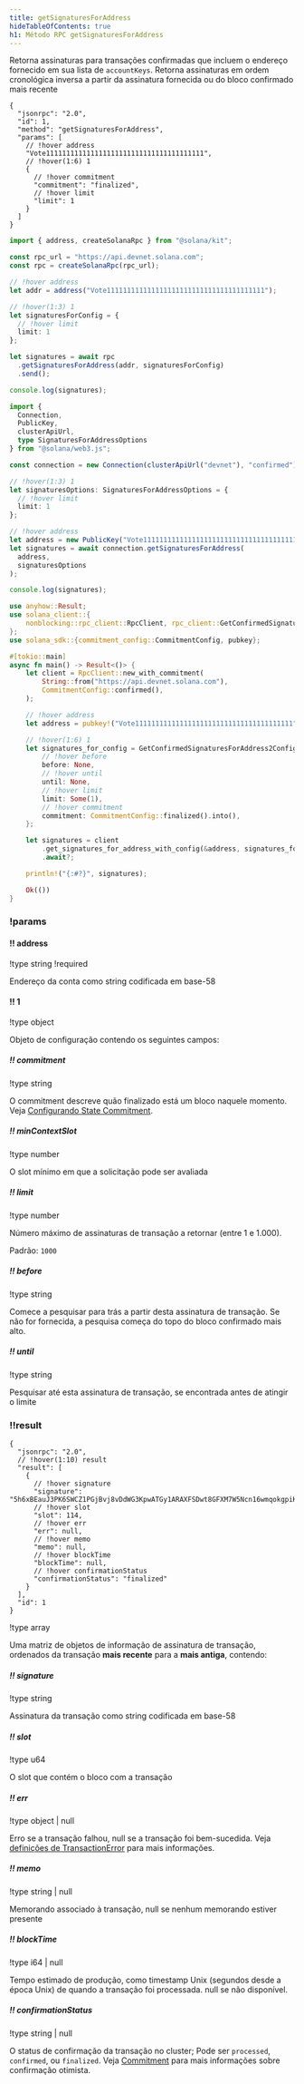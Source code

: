 ```yaml
---
title: getSignaturesForAddress
hideTableOfContents: true
h1: Método RPC getSignaturesForAddress
---
```


Retorna assinaturas para transações confirmadas que incluem o endereço fornecido
em sua lista de `accountKeys`. Retorna assinaturas em ordem cronológica inversa
a partir da assinatura fornecida ou do bloco confirmado mais recente

<APIMethod>

```jsonc !!request curl
{
  "jsonrpc": "2.0",
  "id": 1,
  "method": "getSignaturesForAddress",
  "params": [
    // !hover address
    "Vote111111111111111111111111111111111111111",
    // !hover(1:6) 1
    {
      // !hover commitment
      "commitment": "finalized",
      // !hover limit
      "limit": 1
    }
  ]
}
```

```ts !!request title="Kit"
import { address, createSolanaRpc } from "@solana/kit";

const rpc_url = "https://api.devnet.solana.com";
const rpc = createSolanaRpc(rpc_url);

// !hover address
let addr = address("Vote111111111111111111111111111111111111111");

// !hover(1:3) 1
let signaturesForConfig = {
  // !hover limit
  limit: 1
};

let signatures = await rpc
  .getSignaturesForAddress(addr, signaturesForConfig)
  .send();

console.log(signatures);
```

```ts !!request title="web3.js"
import {
  Connection,
  PublicKey,
  clusterApiUrl,
  type SignaturesForAddressOptions
} from "@solana/web3.js";

const connection = new Connection(clusterApiUrl("devnet"), "confirmed");

// !hover(1:3) 1
let signaturesOptions: SignaturesForAddressOptions = {
  // !hover limit
  limit: 1
};

// !hover address
let address = new PublicKey("Vote111111111111111111111111111111111111111");
let signatures = await connection.getSignaturesForAddress(
  address,
  signaturesOptions
);

console.log(signatures);
```

```rs !!request title="Rust"
use anyhow::Result;
use solana_client::{
    nonblocking::rpc_client::RpcClient, rpc_client::GetConfirmedSignaturesForAddress2Config,
};
use solana_sdk::{commitment_config::CommitmentConfig, pubkey};

#[tokio::main]
async fn main() -> Result<()> {
    let client = RpcClient::new_with_commitment(
        String::from("https://api.devnet.solana.com"),
        CommitmentConfig::confirmed(),
    );

    // !hover address
    let address = pubkey!("Vote111111111111111111111111111111111111111");

    // !hover(1:6) 1
    let signatures_for_config = GetConfirmedSignaturesForAddress2Config {
        // !hover before
        before: None,
        // !hover until
        until: None,
        // !hover limit
        limit: Some(1),
        // !hover commitment
        commitment: CommitmentConfig::finalized().into(),
    };

    let signatures = client
        .get_signatures_for_address_with_config(&address, signatures_for_config)
        .await?;

    println!("{:#?}", signatures);

    Ok(())
}
```

### !params

#### !! address

!type string
!required

Endereço da conta como string codificada em base-58

#### !! 1

!type object

Objeto de configuração contendo os seguintes campos:

##### !! commitment

!type string

O commitment descreve quão finalizado está um bloco naquele momento. Veja
[Configurando State Commitment](/docs/rpc#configuring-state-commitment).

##### !! minContextSlot

!type number

O slot mínimo em que a solicitação pode ser avaliada

##### !! limit

!type number

Número máximo de assinaturas de transação a retornar (entre 1 e 1.000).

Padrão: `1000`

##### !! before

!type string

Comece a pesquisar para trás a partir desta assinatura de transação. Se não for
fornecida, a pesquisa começa do topo do bloco confirmado mais alto.

##### !! until

!type string

Pesquisar até esta assinatura de transação, se encontrada antes de atingir o
limite

### !!result

```jsonc !response
{
  "jsonrpc": "2.0",
  // !hover(1:10) result
  "result": [
    {
      // !hover signature
      "signature": "5h6xBEauJ3PK6SWCZ1PGjBvj8vDdWG3KpwATGy1ARAXFSDwt8GFXM7W5Ncn16wmqokgpiKRLuS83KUxyZyv2sUYv",
      // !hover slot
      "slot": 114,
      // !hover err
      "err": null,
      // !hover memo
      "memo": null,
      // !hover blockTime
      "blockTime": null,
      // !hover confirmationStatus
      "confirmationStatus": "finalized"
    }
  ],
  "id": 1
}
```

!type array

Uma matriz de objetos de informação de assinatura de transação, ordenados da
transação **mais recente** para a **mais antiga**, contendo:

##### !! signature

!type string

Assinatura da transação como string codificada em base-58

##### !! slot

!type u64

O slot que contém o bloco com a transação

##### !! err

!type object | null

Erro se a transação falhou, null se a transação foi bem-sucedida. Veja
[definições de TransactionError](https://github.com/solana-labs/solana/blob/c0c60386544ec9a9ec7119229f37386d9f070523/sdk/src/transaction/error.rs#L13)
para mais informações.

##### !! memo

!type string | null

Memorando associado à transação, null se nenhum memorando estiver presente

##### !! blockTime

!type i64 | null

Tempo estimado de produção, como timestamp Unix (segundos desde a época Unix) de
quando a transação foi processada. null se não disponível.

##### !! confirmationStatus

!type string | null

O status de confirmação da transação no cluster; Pode ser `processed`,
`confirmed`, ou `finalized`. Veja
[Commitment](/docs/rpc/#configuring-state-commitment) para mais informações
sobre confirmação otimista.

</APIMethod>

